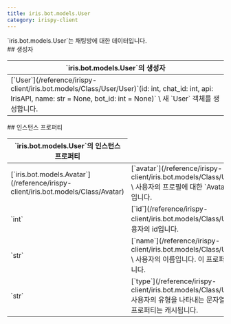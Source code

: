 ```yaml
---
title: iris.bot.models.User
category: irispy-client
---
```


<Section>
  `iris.bot.models.User`는 채팅방에 대한 데이터입니다.
</Section>
<Section>
  ## 생성자

  <Table>
    <Thead>
      <Tr>
        <Th>`iris.bot.models.User`의 생성자</Th>
      </Tr>
    </Thead>
    <Tbody>
      <Tr>
        <Td>
          [`User`](/reference/irispy-client/iris.bot.models/Class/User/User)`(id: int, chat_id: int, api: IrisAPI, name: str = None, bot_id: int = None)` \
          새 `User` 객체를 생성합니다.
        </Td>
      </Tr>
    </Tbody>
  </Table>
</Section>
<Section>
  ## 인스턴스 프로퍼티

  <Table>
    <Thead>
      <Tr>
        <Th colSpan={2}>`iris.bot.models.User`의 인스턴스 프로퍼티</Th>
      </Tr>
    </Thead>
    <Tbody>
      <Tr>
        <Td><span>[`iris.bot.models.Avatar`](/reference/irispy-client/iris.bot.models/Class/Avatar)</span></Td>
        <Td>
          [`avatar`](/reference/irispy-client/iris.bot.models/Class/User/avatar) \
          사용자의 프로필에 대한 `Avatar` 인스턴스입니다.
        </Td>
      </Tr>
      <Tr>
        <Td><span>`int`</span></Td>
        <Td>
          [`id`](/reference/irispy-client/iris.bot.models/Class/User/id) \
          사용자의 id입니다.
        </Td>
      </Tr>
      <Tr>
        <Td><span>`str`</span></Td>
        <Td>
          [`name`](/reference/irispy-client/iris.bot.models/Class/User/name) \
          사용자의 이름입니다. 이 프로퍼티는 캐시됩니다.
        </Td>
      </Tr>
      <Tr>
        <Td><span>`str`</span></Td>
        <Td>
          [`type`](/reference/irispy-client/iris.bot.models/Class/User/type) \
          사용자의 유형을 나타내는 문자열입니다. 이 프로퍼티는 캐시됩니다.
        </Td>
      </Tr>
    </Tbody>
  </Table>
</Section>